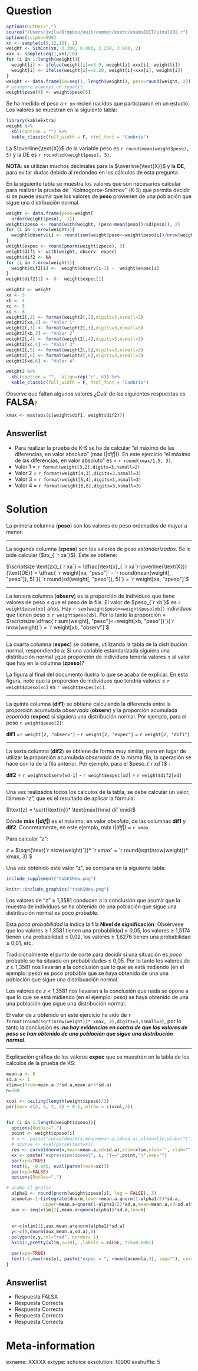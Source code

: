 Question
========
```r
options(OutDec=",")
source("/Users/jvila/Dropbox/euit/common/exerc/examsEUIT/simulV02.r")
options(scipen=999)
xn <- sample(c(9,12,15), 1)
weight <- SimCon(xn, 3.200, 0.800, 2.200, 3.900, 2)
xxx <- sample(seq(1,xn)/10)
for (i in 1:length(weight)){
  weight[i] <- ifelse(weight[i]==3.9, weight[i]-xxx[i], weight[i])
  weight[i] <- ifelse(weight[i]==2.20, weight[i]+xxx[i], weight[i])
}
weight <- data.frame(id=seq(1, length(weight)), peso=round(weight, 2))
# asseguro almenys un repetit
weight$peso[4] <- weight$peso[5]

```
Se ha medido el peso a `r xn` recien nacidos que participaron en un estudio. Los valores se muestran en la siguiente tabla:

```r
library(kableExtra)
weight %>%
  kbl(caption = "") %>%
  kable_classic(full_width = F, html_font = "Cambria")
``` 

La $\overline{\text{X}}$ de la variable peso es `r round(mean(weight$peso), 5)` y la DE es `r round(sd(weight$peso), 5)`.

**NOTA**: se utilizan muchos decimales para la $\overline{\text{X}}$ y la **DE**, para evitar dudas debido al redondeo en los cálculos de esta pregunta.

En la siguiente tabla se muestra los valores que son necesarios calcular para realizar la prueba de ``Kolmogorov-Smirnov'' (K-S) que permita decidir si se puede asumir que los valores de **peso** provienen de una población que sigue una distribución normal. 
```r
weight <- data.frame(peso=weight[
  order(weight$peso), -1])
weight$zpeso <- round(with(weight, (peso-mean(peso))/sd(peso)), 2)
for (i in 1:nrow(weight)){
  weight$observ[i] <- round(sum(weight$peso<=weight$peso[i])/nrow(weight), 3)
}
weight$expec <- round(pnorm(weight$zpeso), 3)
weight$dif1 <- with(weight, observ- expec)
weight$dif2 <- NA
for (i in 2:nrow(weight)){
  weight$dif2[i] <-  weight$observ[i-1] -  weight$expec[i]  
}
weight$dif2[1] <- 0-  weight$expec[1] 

weight2 <- weight
xa <- 3
xb <- 4
xc <- 5
xd <- 8
weight2[,2] <- format(weight2[,2],digits=3,nsmall=2)
weight2[xa,2] <- "Valor 1"
weight2[,3] <- format(weight2[,3],digits=3,nsmall=3)
weight2[xb,3] <- "Valor 2"
weight2[,4] <- format(weight2[,4],digits=3,nsmall=3)
weight2[xc,4] <- "Valor 3"
weight2[,5] <- format(weight2[,5],digits=3,nsmall=3)
weight2[,6] <- format(weight2[,6],digits=3,nsmall=3)
weight2[xd,6] <- "Valor 4"
```

```r
weight2 %>%
  kbl(caption = "",  align=rep('c', 6)) %>%
  kable_classic(full_width = F, html_font = "Cambria")
``` 
Observe que faltan algunos valores ¿Cuál de las siguientes respuestas es <font size="5"> **FALSA**</font>?
```r
xmax <- max(abs(c(weight$dif1, weight$dif2)))
```

Answerlist
----------
* Para realizar la prueba de K-S se ha de calcular "el máximo de las diferencias, en valor absoluto" (max ($|dif|$)). En este ejercicio "el máximo de las diferencias, en valor absoluto" es = `r round(xmax/1.5, 3)`. 
* Valor 1 = `r format(weight[3,2],digits=3,nsmall=2)`
* Valor 2 = `r format(weight[4,3],digits=3,nsmall=3)` 
* Valor 3 = `r format(weight[5,4],digits=3,nsmall=3)`
* Valor 4 = `r format(weight[8,6],digits=3,nsmall=3)`

Solution
========
La primera columna (**peso**) son los valores de peso ordenados de mayor a menor.
 
----

La segunda columna (**zpeso**) son los valores de peso *estandarizados*. Se le pide calcular ($zx_{ `r xa`}$). Éste se obtiene:

$\scriptsize \text{zx}_{`r xa`} = \dfrac{\text{x}_{ `r xa`}-\overline{\text{X}}}{\text{DE}} = \dfrac{ `r weight[xa, "peso"]` -  `r round(mean(weight[, "peso"]), 5)`}{ `r round(sd(weight[, "peso"]), 5)`} =  `r weight[xa, "zpeso"]`$

----

La tercera columna (**observ**) es la proporción de individuos que tiene valores de peso <span>&le;</span> que el peso de la fila. El valor de $peso_{`r xb`}$ es `r weight$peso[xb]` años. Hay `r sum(weight$peso<=weight$peso[xb])` individuos que tienen peso <span>&le;</span> `r weight$peso[xb]`. Por lo tanto la proporción = $\scriptsize \dfrac{`r sum(weight[, "peso"]<=weight[xb, "peso"])`}{`r nrow(weight)`} = `r weight[xb, "observ"]`$

----

La cuarta columna (**expec**) se obtiene, utilizando la tabla de la distribución normal, respondiendo a: Si una variable estandarizada siguiera una distribución normal ¿que proporción de individuos tendría valores <span>&le;</span> al valor que hay en la columna (**zpeso**)?

La figura al final del documento ilustra lo que se acaba de explicar. En esta figura, note que la proporción de individuos que tendría valores <span>&le;</span>  `r weight$zpeso[xc]` es `r weight$expec[xc]`.

----

La quinta columna (**dif1**) se obtiene calculando la diferencia entre la proporción acumulada *observada* (**observ**) y la proporción acumulada *esperada* (**expec**) si siguiera una distribución normal. Por ejemplo, para el peso `r weight$peso[2]`: 

**dif1** =`r weight[2, "observ"]` - `r weight[2, "expec"]` = `r weight[2, "dif1"]`

----

La sexta columna (**dif2**) se obtiene de forma muy similar, pero en lugar de utilizar la proporción acumulada *observada* de la misma fila, la operación se hace con la de la fila anterior. Por ejemplo, para el $peso_{`r xd`}$ :  


**dif2** = `r weight$observ[xd-1]` - `r weight$expec[xd]` = `r weight$dif2[xd]`

----

Una vez realizados todos los cálculos de la tabla, se debe calcular un valor, llámese "*z*", que es el resultado de aplicar la fórmula: 

$\text{z} = \sqrt{\text{n}}* \text{máx}(\mid dif \mid)$

Dónde **máx ($|dif|$)** es el máximo, en valor *absoluto*, de las columnas **dif1** y **dif2**. Concretamente, en este ejemplo, máx ($|dif|$) = `r xmax`.

Para calcular "z":

*z* = $\sqrt{\text{`r nrow(weight)`}}* `r xmax` = `r round(sqrt(nrow(weight))* xmax, 3)`$

Una vez obtenido este valor "z", se compara en la siguiente tabla:

```r
include_supplement("tabKSNew.png")
```

```r
knitr::include_graphics("tabKSNew.png")
```

Los valores de "z" <span>&ge;</span> 1,3581 conducen a la conclusión que asumir que la muestra de individuos se ha obtenido de una población que sigue una distribución normal es poco probable.

Esta *poca probabilidad* la indica la fila **Nivel de significación**. Obsérvese que los valores <span>&ge;</span> 1,3581 tienen una probabilidad <span>&le;</span>  0,05, los valores <span>&ge;</span> 1,5174 tienen una probabilidad <span>&le;</span>  0,02,  los valores <span>&ge;</span> 1,6276 tienen una probabilidad <span>&le;</span>  0,01, etc.

Tradicionalmente el punto de corte para decidir si una situación es *poco* probable se ha situado en probabilidades <span>&le;</span> 0,05. Por lo tanto los valores de *z* <span>&ge;</span> 1,3581 nos llevaran a la conclusión que lo que se está midiendo (en el ejemplo: peso) es poco probable que se haya obtenido de una una población que sigue una distribuación normal.

Los valores de *z* $<$ 1,3581 nos llevaran a la conclusión que nada se opone a que lo que se está midiendo (en el ejemplo: peso) se haya obtenido de una una población que sigue una distribución normal. 

El valor de *z* obtenido en este ejercicio ha sido de `r format(round(sqrt(nrow(weight))* xmax, 3),digits=3,nsmall=3)`, por lo tanto la conclusión es: ***no hay evidencias en contra de que los valores de peso se han obtenido de una población que sigue una distribución normal***.

-----

Explicación gráfica de los valores **expec** que se muestran en la tabla de los cálculos de la prueba de KS:


```r
mean.a <- 0
sd.a <- 1
xlim=c(from=mean.a-3*sd.a,mean.a+3*sd.a)
n=500

xcol <- ceiling(length(weight$zpeso)/3)
par(mar= c(4, 2, 2, 2) + 0.1, mfrow = c(xcol,3))


for (i in 1:length(weight$zpeso)){
  options(OutDec=".")
  point <- weight$zpeso[i]
  # x <- paste("curve(dnorm(x,mean=mean.a,sd=sd.a),xlim=xlim,ylab=\"\", xlab=expression(zpeso[", i, "]==",point,") ,cex=3,axes=F)",sep="")
  # xcurve <- eval(parse(text=x))
  res <- curve(dnorm(x,mean=mean.a,sd=sd.a),xlim=xlim,ylab='', xlab="", cex=3,axes=F)
  xx <- paste("expression(zpeso[", i, "]==",point,")",sep="")  
  par(xpd=TRUE)
  text(0, -0.045, eval(parse(text=xx)))
  par(xpd=FALSE)
  options(OutDec=",")

# acabo el grafic
  alpha1 <- round(pnorm(weight$zpeso[i], log = FALSE), 3)
  acumula<-1-(integrate(dnorm,lower=mean.a-qnorm(1-alpha1/2)*sd.a,
              upper=mean.a+qnorm(1-alpha1/2)*sd.a,mean=mean.a,sd=sd.a)$value)
  aux <- seq(xlim[1],mean.a+qnorm(alpha1)*sd.a,len=n)
  
  
  x<-c(xlim[1],aux,mean.a+qnorm(alpha1)*sd.a)
  y<-c(0,dnorm(aux,mean.a,sd.a),0)
  polygon(x,y,col="red", border= 1)
  axis(1,pretty(xlim,n=10), ,labels = FALSE, tck=0.0001)

  par(xpd=TRUE)
  text(-2,max(res$y), paste("expec = ", round(acumula,3), sep=""), cex=1.2)
}

```

Answerlist
----------
* Respuesta FALSA
* Respuesta Correcta
* Respuesta Correcta
* Respuesta Correcta
* Respuesta Correcta

Meta-information
================
exname: XXXXX
extype: schoice
exsolution: 10000
exshuffle: 5
